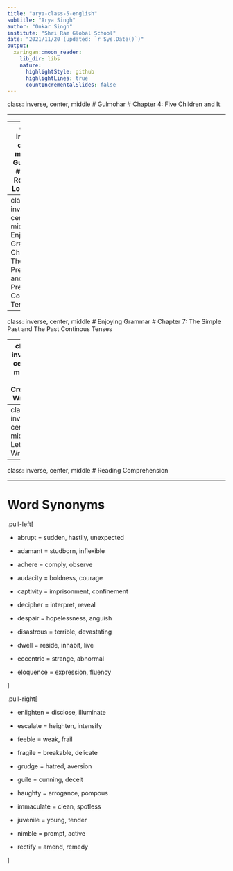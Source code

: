 ```yaml
---
title: "arya-class-5-english"
subtitle: "Arya Singh"
author: "Onkar Singh"
institute: "Shri Ram Global School"
date: "2021/11/20 (updated: `r Sys.Date()`)"
output:
  xaringan::moon_reader:
    lib_dir: libs
    nature:
      highlightStyle: github
      highlightLines: true
      countIncrementalSlides: false
---
```


class: inverse, center, middle
# Gulmohar
# Chapter 4: Five Children and It

---



---
class: inverse, center, middle
# Gulmohar
# Poem: Roadside Locksmith

---
class: inverse, center, middle
# Enjoying Grammar
# Chapter 6: The Simple Present and The Present Continuous Tense

---
class: inverse, center, middle
# Enjoying Grammar
# Chapter 7: The Simple Past and The Past Continous Tenses

---
class: inverse, center, middle
# Creative Writing

---
class: inverse, center, middle
# Letter Writing

---
class: inverse, center, middle
# Reading Comprehension

---

# Word Synonyms

.pull-left[

- abrupt = sudden, hastily, unexpected

- adamant = studborn, inflexible

- adhere = comply, observe

- audacity = boldness, courage

- captivity = imprisonment, confinement

- decipher = interpret, reveal 

- despair = hopelessness, anguish

- disastrous = terrible, devastating

- dwell = reside, inhabit, live

- eccentric = strange, abnormal

- eloquence = expression, fluency


]

.pull-right[


- enlighten = disclose, illuminate

- escalate = heighten, intensify

- feeble = weak, frail

- fragile = breakable, delicate

- grudge = hatred, aversion

- guile = cunning, deceit

- haughty = arrogance, pompous

- immaculate = clean, spotless

- juvenile = young, tender

- nimble = prompt, active

- rectify = amend, remedy



]